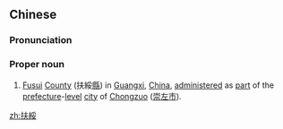 {{also|扶绥}}
==Chinese==
{{zh-forms|s=扶绥}}
{{wikipedia|Fusui County}}
===Pronunciation===
{{zh-pron
|m=Fúsuí
|cat=pn
}}
===Proper noun===
{{zh-proper noun}}
# {{lb|zh|geography}} [[Fusui]] [[county|County]] (扶綏[[縣]]) in [[Guangxi]], [[China]], [[administer]]ed as [[part]] of the [[prefecture]]-[[level]] [[city]] of [[Chongzuo]] ([[崇左]][[市]]).

[[zh:扶綏]]